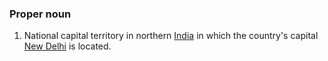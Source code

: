 ===Proper noun===
#National capital territory in northern [[India]] in which the country's capital [[New Delhi]] is located.